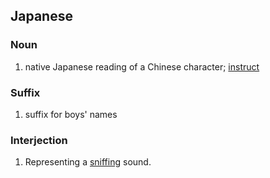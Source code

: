 {{also|ぐん}}
==Japanese==

===Noun===
{{ja-noun}}

# {{ja-def|訓}} native Japanese reading of a Chinese character; [[instruct]]

===Suffix===
{{ja-pos|suffix}}

# {{ja-def|君}} suffix for boys' names

===Interjection===
{{ja-pos|interjection}}

# {{lb|ja|onomatopoeia}} Representing a [[sniff]]ing sound.